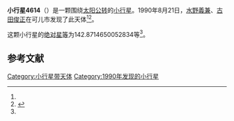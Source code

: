 {{Infobox planet
| bgcolour = #FFFFC0
| name = 4614 Masamura
| symbol = 
| image = 
| caption = 
| discovery = yes
| discovery_ref = 
| discoverer = [[水野義兼|水野義兼]]、[[古田俊正|古田俊正]]
| discovery_site = [[可儿市|可儿市]] 
| discovered = 1990年8月21日
| designations = yes
| mp_name = 
| named_after = 
| alt_names = 1990 QN/ 1936 QJ / 1970 SW / 1976 GQ7 / 1980 RK2 / 1983 LP
| mp_category = [[主带小行星|主带小行星]]
| orbit_ref = <ref name="a">[http://ssd.jpl.nasa.gov/sbdb.cgi?sstr=4614 4614 Masamura] {{Wayback|url=http://ssd.jpl.nasa.gov/sbdb.cgi?sstr=4614 |date=20210814174112 }}，小行星數據庫瀏覽器（JPL Small-Body Database Browser）－[[美国国家航空航天局|美国国家航空航天局]]喷气推进实验室</ref>
| epoch = 2456400.5 (2013年4月18日更新)
| aphelion = {{convert|2.728524579674847|AU|km|3|abbr=on|lk=out}}
| perihelion = {{convert|1.769918067906187|AU|km|3|abbr=on}}
| semimajor = {{convert|2.249221323790517|AU|km|3|abbr=on}}
| eccentricity = 0.213097418
| period = 1232.102149 [[日|日]]<br />3.37[[儒略年|儒略年]]
| avg_speed = 
| inclination = 4.805526464555975
| asc_node = 179.8013994169642
| mean_anomaly = 
| arg_peri = 142.8714650052834
| satellites = 
| physical_characteristics = yes
| dimensions = 
| mass = 
| density = 
| surface_grav = 
| escape_velocity = 
| sidereal_day = 
| axial_tilt = 
| pole_ecliptic_lat = 
| pole_ecliptic_lon = 
| albedo = 
| temperatures= 
| temp_name1 = 
| mean_temp_1 = 
| max_temp_1 = 
| temp_name2 = 
| max_temp_2 = 
| spectral_type = 
| abs_magnitude = 142.8714650052834
}}

'''小行星4614'''（{{lang-en|4614 Masamura}}）是一颗围绕[[太阳|太阳]][[公转|公转]]的[[小行星|小行星]]。1990年8月21日，[[水野義兼|水野義兼]]、[[古田俊正|古田俊正]]在可儿市发现了此天体<ref name="a" /><ref>{{cite news|title=小行星列表|url=http://cfa-www.harvard.edu/iau/lists/NumberedMPs.txt|accessdate=2013-07-08|newspaper=哈佛大学|archive-date=2008-05-17|archive-url=https://web.archive.org/web/20080517010638/http://cfa-www.harvard.edu/iau/lists/NumberedMPs.txt|dead-url=no}}</ref>。

这颗小行星的[[绝对星等|绝对星等]]为142.8714650052834等<ref name="a" />。

==参考文献==
{{reflist}}
{{Minor Planet Number|[[小行星4613|小行星4613]]|[[小行星4615|小行星4615]]}}

{{小天体}}

[[Category:小行星带天体|Category:小行星带天体]]
[[Category:1990年发现的小行星|Category:1990年发现的小行星]]

{{asteroid-stub}}